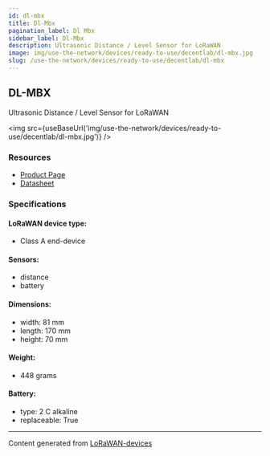 ```yaml
---
id: dl-mbx
title: Dl-Mbx
pagination_label: Dl Mbx
sidebar_label: Dl-Mbx
description: Ultrasonic Distance / Level Sensor for LoRaWAN
image: img/use-the-network/devices/ready-to-use/decentlab/dl-mbx.jpg
slug: /use-the-network/devices/ready-to-use/decentlab/dl-mbx
---
```



## DL-MBX

Ultrasonic Distance / Level Sensor for LoRaWAN

<img src={useBaseUrl('img/use-the-network/devices/ready-to-use/decentlab/dl-mbx.jpg')} />

### Resources

- [Product Page](https://www.decentlab.com/products/ultrasonic-distance-/-level-sensor-for-lorawan)
- [Datasheet](https://cdn.decentlab.com/download/datasheets/Decentlab-DL-MBX-datasheet.pdf)

### Specifications

#### LoRaWAN device type:
- Class A end-device

#### Sensors:

- distance
- battery

#### Dimensions:

- width: 81 mm
- length: 170 mm
- height: 70 mm

#### Weight:

- 448 grams

#### Battery:

- type: 2 C alkaline
- replaceable: True

---

Content generated from [LoRaWAN-devices](https://github.com/TheThingsNetwork/lorawan-devices)
